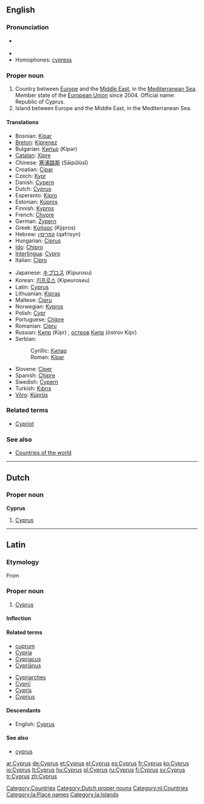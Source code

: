 ==English==
===Pronunciation===
* {{a|RP|US}} {{IPA|/ˈsaɪ.prəs/}}
* {{audio|en-us-Cyprus.ogg|Audio (US)}}
* Homophones: [[cypress]]

===Proper noun===
{{wikipedia}}
{{en-proper noun}}

# Country between [[Europe]] and the [[Middle East]], in the [[Mediterranean Sea]]. Member state of the [[European Union]] since 2004. Official name: Republic of Cyprus.
# Island between Europe and the Middle East, in the Mediterranean Sea.

====Translations====
{{top}}
* Bosnian: [[Kipar]] {{m}}
* [[Breton]]: [[Kiprenez]]
* Bulgarian: [[Кипър]] (Kipər)
* [[Catalan]]: [[Xipre]]
* Chinese: [[塞浦路斯]] (Sāipǔlùsī)
* Croatian: [[Cipar]]
* Czech: [[Kypr]] {{m}}
* Danish: [[Cypern]]
* Dutch: [[Cyprus#Dutch|Cyprus]]
* Esperanto: [[Kipro]]
* Estonian: [[Küpros]]
* Finnish: [[Kypros]]
* French: [[Chypre]]
* German: [[Zypern]]
* Greek: [[Κύπρος]] (Kýpros) {{f}}
* Hebrew: [[קפריסין]] (qafrisyn)
* Hungarian: [[Ciprus]]
* [[Ido]]: [[Chipro]]
* [[Interlingua]]: [[Cypro]]
* Italian: [[Cipro]]
{{mid}}
* Japanese: [[キプロス]] (Kipurosu)
* Korean: [[키프로스]] (Kipeuroseu)
* Latin: [[Cyprus#Latin|Cyprus]]
* Lithuanian: [[Kipras]]
* Maltese: [[Ċipru]]
* Norwegian: [[Kypros]]
* Polish: [[Cypr]]
* Portuguese: [[Chipre]]
* Romanian: [[Cipru]] {{n}}
* Russian: [[Кипр]] (Kipr) {{m}}, [[остров]] [[Кипр]] (óstrov Kipr) {{m}}
* Serbian:
*: Cyrillic: [[Кипар#Serbian|Кипар]] {{m}}
*: Roman: [[Kipar#Serbian|Kipar]] {{m}}
* Slovene: [[Ciper]] {{m}}
* Spanish: [[Chipre]]
* Swedish: [[Cypern]]
* Turkish: [[Kıbrıs]]
* [[Võro]]: [[Küprüs]]
{{bottom}}

===Related terms===
* [[Cypriot]]

===See also===
* [[Appendix:Countries of the world|Countries of the world]]

[[Category:Countries]]

----

==Dutch==

===Proper noun===
'''Cyprus''' {{n}}

# [[#English|Cyprus]]

[[Category:Dutch proper nouns]]
[[Category:nl:Countries]]

----

==Latin==

===Etymology===
From {{AGr.|la}} {{term|Κύπρος|tr=Kupros|lang=grc|sc=polytonic}}

===Proper noun===
{{la-proper noun|Cyprus|Cypri|Cyprī|m|second}}

# [[#English|Cyprus]]

====Inflection====
{{la-decl-2nd-loc|Cypr}}

====Related terms====
{{top2}}
* [[cuprum]]
* [[Cypria]]
* [[Cypriacus]]
* [[Cyprianus|Cypriānus]]
{{mid2}}
* [[Cypriarches]]
* [[Cyprii|Cypriī]]
* [[Cypris]]
* [[Cyprius]]
{{bottom}}

====Descendants====
* English: [[#English|Cyprus]]

====See also====
* [[cyprus#Latin|cyprus]]

[[Category:la:Place names]]
[[Category:la:Islands]]

[[ar:Cyprus]]
[[de:Cyprus]]
[[et:Cyprus]]
[[el:Cyprus]]
[[es:Cyprus]]
[[fr:Cyprus]]
[[ko:Cyprus]]
[[io:Cyprus]]
[[lt:Cyprus]]
[[hu:Cyprus]]
[[pl:Cyprus]]
[[ru:Cyprus]]
[[fi:Cyprus]]
[[sv:Cyprus]]
[[tr:Cyprus]]
[[zh:Cyprus]]